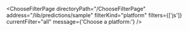 

<ChooseFilterPage
  directoryPath="/ChooseFilterPage"
  address="/lib/predictions/sample"
  filterKind="platform"
  filters={['js']}
  currentFilter="all"
  message={'Choose a platform:'}
/>
